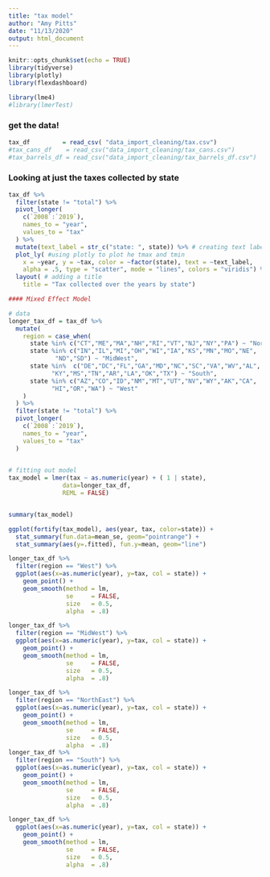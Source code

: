 ```yaml
---
title: "tax model"
author: "Amy Pitts"
date: "11/13/2020"
output: html_document
---
```


```r
knitr::opts_chunk$set(echo = TRUE)
library(tidyverse)
library(plotly)
library(flexdashboard)

library(lme4)
#library(lmerTest)
```

### get the data! 
```r
tax_df         = read_csv( "data_import_cleaning/tax.csv")
#tax_cans_df    = read_csv("data_import_cleaning/tax_cans.csv")
#tax_barrels_df = read_csv("data_import_cleaning/tax_barrels_df.csv")
```

### Looking at just the taxes collected by state 
```r
tax_df %>%
  filter(state != "total") %>%
  pivot_longer(
    c(`2008`:`2019`),
    names_to = "year",
    values_to = "tax"
  ) %>%
  mutate(text_label = str_c("state: ", state)) %>% # creating text label 
  plot_ly( #using plotly to plot he tmax and tmin 
    x = ~year, y = ~tax, color = ~factor(state), text = ~text_label,
    alpha = .5, type = "scatter", mode = "lines", colors = "viridis") %>%
  layout( # adding a title 
    title = "Tax collected over the years by state")
```

```r
#### Mixed Effect Model 

# data 
longer_tax_df = tax_df %>%
  mutate(
    region = case_when(
      state %in% c("CT","ME","MA","NH","RI","VT","NJ","NY","PA") ~ "NorthEast",
      state %in% c("IN","IL","MI","OH","WI","IA","KS","MN","MO","NE",
             "ND","SD") ~ "MidWest",
      state %in%  c("DE","DC","FL","GA","MD","NC","SC","VA","WV","AL",
            "KY","MS","TN","AR","LA","OK","TX") ~ "South",
      state %in% c("AZ","CO","ID","NM","MT","UT","NV","WY","AK","CA",
            "HI","OR","WA") ~ "West"
    )
  ) %>%
  filter(state != "total") %>%
  pivot_longer(
    c(`2008`:`2019`),
    names_to = "year",
    values_to = "tax"
  )
  

# fitting out model 
tax_model = lmer(tax ~ as.numeric(year) + ( 1 | state), 
               data=longer_tax_df,
               REML = FALSE)


summary(tax_model)

```

```r
ggplot(fortify(tax_model), aes(year, tax, color=state)) +
  stat_summary(fun.data=mean_se, geom="pointrange") +
  stat_summary(aes(y=.fitted), fun.y=mean, geom="line")
```

```r
longer_tax_df %>%
  filter(region == "West") %>%
  ggplot(aes(x=as.numeric(year), y=tax, col = state)) +
    geom_point() +
    geom_smooth(method = lm,
                se     = FALSE,
                size   = 0.5,
                alpha  = .8)

longer_tax_df %>%
  filter(region == "MidWest") %>%
  ggplot(aes(x=as.numeric(year), y=tax, col = state)) +
    geom_point() +
    geom_smooth(method = lm,
                se     = FALSE,
                size   = 0.5,
                alpha  = .8)

longer_tax_df %>%
  filter(region == "NorthEast") %>%
  ggplot(aes(x=as.numeric(year), y=tax, col = state)) +
    geom_point() +
    geom_smooth(method = lm,
                se     = FALSE,
                size   = 0.5,
                alpha  = .8)
longer_tax_df %>%
  filter(region == "South") %>%
  ggplot(aes(x=as.numeric(year), y=tax, col = state)) +
    geom_point() +
    geom_smooth(method = lm,
                se     = FALSE,
                size   = 0.5,
                alpha  = .8)

longer_tax_df %>%
  ggplot(aes(x=as.numeric(year), y=tax, col = state)) +
    geom_point() +
    geom_smooth(method = lm,
                se     = FALSE,
                size   = 0.5,
                alpha  = .8)
```


